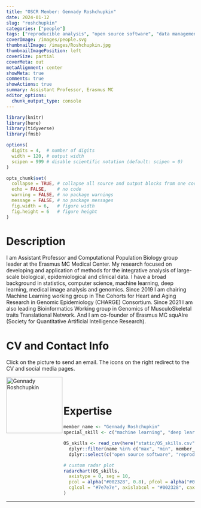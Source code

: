 ```yaml
---
title: "OSCR Member: Gennady Roshchupkin"
date: 2024-01-12
slug: "roshchupkin"
categories: ["people"]
tags: ["reproducible analysis", "open source software", "data management", "machine learning", "deep learning", "school-erasmusmc"] # top 3 categories + unique + school
coverImage: /images/people.svg
thumbnailImage: /images/Roshchupkin.jpg
thumbnailImagePosition: left
coverSize: partial
coverMeta: out
metaAlignment: center
showMeta: true
comments: true
showActions: true
summary: Assistant Professor, Erasmus MC  
editor_options: 
  chunk_output_type: console
---
```


```r

library(knitr)
library(here)
library(tidyverse)
library(fmsb)

options(
  digits = 4,  # number of digits
  width = 120, # output width
  scipen = 999 # disable scientific notation (default: scipen = 0)
)

opts_chunk$set(
  collapse = TRUE, # collapse all source and output blocks from one code chunk into a single block
  echo = FALSE,    # no code
  warning = FALSE, # no package warnings
  message = FALSE, # no package messages
  fig.width = 6,   # figure width
  fig.height = 6   # figure height
)

```

# Description

I am Assistant Professor and Computational Population Biology group leader at the Erasmus MC Medical Center. My research focused on developing and application of methods for the integrative analysis of large-scale biological, epidemiological and clinical data. I have a broad background in statistics, computer science, machine learning, deep learning, medical image analysis and genomics. Since 2019 I am chairing Machine Learning working group in The Cohorts for Heart and Aging Research in Genomic Epidemiology (CHARGE) Consortium. Since 2021 I am also leading Bioinformatics Working group in Genomics of MusculoSkeletal traits Translational Network. And I am co-founder of Erasmus MC squAIre (Society for Quantitative Artificial Intelligence Research).

# CV and Contact Info

Click on the picture to send an email. The icons on the right redirect to the CV and social media pages.

<!-- EMAIL -->
<p>
  <a href="mailto:g.roshchupkin@erasmusmc.nl">
  <img border="0" alt="Gennady Roshchupkin" src="/images/Roshchupkin.jpg" width="150" height="150" align="left">
  </a>
</p>

<!-- CV -->
<p align="center">
  <a href="https://www.roshchupkin.org/" class="fa fa-link fa-2x" style="color:#000000;">
  </a>
</p>

<!-- TWITTER -->
<p align="center">
  <a href="https://twitter.com/Roshchupkin" class="fa fa-twitter fa-2x">
  </a>
</p>

<BR><BR>

# Expertise
  
```r

member_name <- "Gennady Roshchupkin"
special_skill <- c("machine learning", "deep learning")

OS_skills <- read_csv(here("static/OS_skills.csv")) %>%
  dplyr::filter(name %in% c("max", "min", member_name)) %>%
  dplyr::select(c("open source software", "reproducible analysis", "data sharing", "preregistration", all_of(special_skill), "open access", "data management"))

# custom radar plot
radarchart(OS_skills,
  axistype = 0, seg = 10,
  pcol = alpha("#002328", 0.8), pfcol = alpha("#00B969", 0.6), plwd = 4, centerzero = TRUE, # polygon
  cglcol = "#7e7e7e", axislabcol = "#002328", caxislabels = seq(0, 10, 2), cglwd = 0.8 # grid
)

```

***


